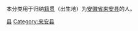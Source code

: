 {{Catnav|頁面分類|各種主題的頁面分類|依中国各省来作的分类|各地中国人|安徽人|滁州人}}
{{Catnav|頁面分類|人物|各國人物|中国人|各地中国人|安徽人|滁州人}}

本分类用于归纳[[籍贯|籍贯]]（出生地）为[[安徽省|安徽省]][[来安县|来安县]]的人。

[[Category:滁州人|县]]
[[Category:来安县|Category:来安县]]